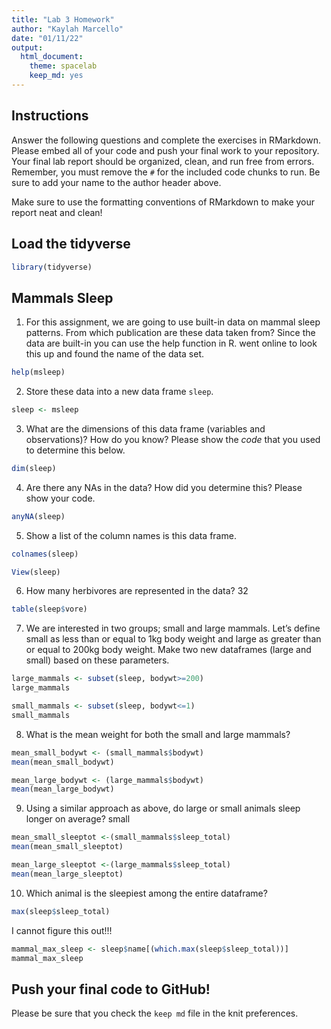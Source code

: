 ```yaml
---
title: "Lab 3 Homework"
author: "Kaylah Marcello"
date: "01/11/22"
output:
  html_document: 
    theme: spacelab
    keep_md: yes
---
```


## Instructions
Answer the following questions and complete the exercises in RMarkdown. Please embed all of your code and push your final work to your repository. Your final lab report should be organized, clean, and run free from errors. Remember, you must remove the `#` for the included code chunks to run. Be sure to add your name to the author header above.  

Make sure to use the formatting conventions of RMarkdown to make your report neat and clean!  

## Load the tidyverse
```r
library(tidyverse)
```

## Mammals Sleep
1. For this assignment, we are going to use built-in data on mammal sleep patterns. From which publication are these data taken from? Since the data are built-in you can use the help function in R.
went online to look this up and found the name of the data set.
```r
help(msleep)
```

2. Store these data into a new data frame `sleep`.
```r
sleep <- msleep
```

3. What are the dimensions of this data frame (variables and observations)? How do you know? Please show the *code* that you used to determine this below.  
```r
dim(sleep)
```

4. Are there any NAs in the data? How did you determine this? Please show your code.  
```r
anyNA(sleep)
```

5. Show a list of the column names is this data frame.
```r
colnames(sleep)
```
```r
View(sleep)
```

6. How many herbivores are represented in the data? 32
```r
table(sleep$vore)
```

7. We are interested in two groups; small and large mammals. Let's define small as less than or equal to 1kg body weight and large as greater than or equal to 200kg body weight. Make two new dataframes (large and small) based on these parameters.
```r
large_mammals <- subset(sleep, bodywt>=200)
large_mammals
```
```r
small_mammals <- subset(sleep, bodywt<=1)
small_mammals
```

8. What is the mean weight for both the small and large mammals?
```r
mean_small_bodywt <- (small_mammals$bodywt)
mean(mean_small_bodywt)
```

```r
mean_large_bodywt <- (large_mammals$bodywt)
mean(mean_large_bodywt)
```

9. Using a similar approach as above, do large or small animals sleep longer on average? small 
```r
mean_small_sleeptot <-(small_mammals$sleep_total)
mean(mean_small_sleeptot)
```

```r
mean_large_sleeptot <-(large_mammals$sleep_total)
mean(mean_large_sleeptot)
```

10. Which animal is the sleepiest among the entire dataframe?
```r
max(sleep$sleep_total)
```
I cannot figure this out!!!
```r
mammal_max_sleep <- sleep$name[(which.max(sleep$sleep_total))]
mammal_max_sleep
```

## Push your final code to GitHub!
Please be sure that you check the `keep md` file in the knit preferences.   